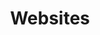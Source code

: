 ---
title: 'Websites'
description: 'The Carbon Connect enabledIntegrations value for websites is `WEB_SCRAPE`.'
---